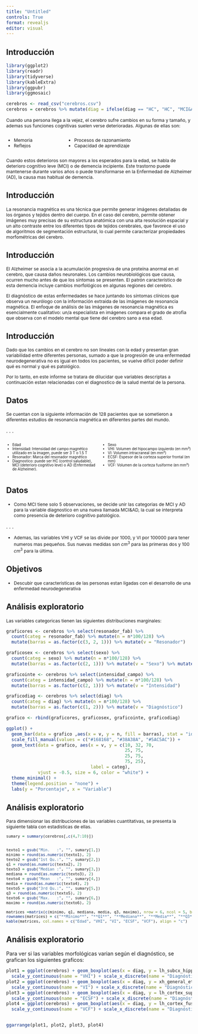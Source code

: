 ```yaml
---
title: "Untitled"
controls: True
format: revealjs
editor: visual
---
```

## Introducción

```r
library(ggplot2)
library(readr)
library(tidyverse)
library(kableExtra)
library(ggpubr)
library(ggmosaic)

cerebros <- read_csv("cerebros.csv")
cerebros = cerebros %>% mutate(diag = ifelse(diag == "HC", "HC", "MCI&AD"), lh_subcx_hippocampus_volume = lh_subcx_hippocampus_volume/1000, xh_general_etiv_volume = xh_general_etiv_volume/100000, lh_cortex_fusiform_volume = lh_cortex_fusiform_volume/1000, intensidad_campo = ifelse(intensidad_campo == 1.5, "1.5T", "3T"), sexo = ifelse(sexo == "female", "Femenino", "Masculino"))
```



::: {style="font-size: 87%;"}

Cuando una persona llega a la vejez, el cerebro sufre cambios en su forma y tamaño, y ademas sus funciones cognitivas suelen verse deterioradas. Algunas de ellas son:

::: columns
::: {.column width="30%"}

- Memoria
- Reflejos

:::
::: {.column width="70%"}

- Procesos de razonamiento
- Capacidad de aprendizaje

:::
:::

Cuando estos deterioros son mayores a los esperados para la edad, se habla de deterioro cognitivo leve (MCI) o de demencia incipiente. Este trastorno puede mantenerse durante varios años o puede transformarse en la Enfermedad de Alzheimer (AD), la causa mas habitual de demencia.

:::

## Introducción

::: {style="font-size: 87%;"}

La resonancia magnética es una técnica que permite generar imágenes detalladas de los órganos y tejidos dentro del cuerpo. En el caso del cerebro, permite obtener imágenes muy precisas de su estructura anatómica con una alta resolución espacial y un alto contraste entre los diferentes tipos de tejidos cerebrales, que favorece el uso de algoritmos de segmentación estructural, lo cual permite caracterizar propiedades morfométricas del cerebro.

:::

## Introducción

::: {style="font-size: 87%;"}

El Alzheimer se asocia a la acumulación progresiva de una proteína anormal en el cerebro, que causa daños neuronales. Los cambios neurobiológicos que causa, ocurren mucho antes de que los síntomas se presenten. El patrón característico de esta demencia incluye cambios morfológicos en algunas regiones del cerebro.

 El diagnóstico de estas enfermedades se hace juntando los síntomas clínicos que observa un neurólogo con la información extraida de las imágenes de resonancia magnética. El enfoque de análisis de las imágenes de resonancia magnética es esencialmente cualitativo: un/a especialista en imágenes compara el grado de atrofia que observa con el modelo mental que tiene del cerebro sano a esa edad.

::: 

## Introducción

::: {style="font-size: 87%;"}

Dado que los cambios en el cerebro no son lineales con la edad y presentan gran variabilidad entre diferentes personas, sumado a que la progresión de una enfermedad neurodegenerativa no es igual en todos los pacientes, se vuelve difícil poder definir qué es normal y qué es patológico.

Por lo tanto, en este informe se tratara de dilucidar que variables descriptas a continuación estan relacionadas con el diagnostico de la salud mental de la persona.

::: 


## Datos

::: {style="font-size: 87%;"}

Se cuentan con la siguiente información de 128 pacientes que se sometieron a diferentes estudios de resonancia magnética en diferentes partes del mundo.

:::

. . .

::: {style="font-size: 70%;"}


::: columns

::: {.column width="50%"}

- Edad
- Intensidad: Intensidad del campo magnético utilizado en la imagen, puede ser 3 T o 1.5 T
- Resonador: Marca del resonador magnético
- Diagnostico: puede ser HC (control saludable), MCI (deterioro cognitivo leve) o AD (Enfermedad de Alzheimer).

:::
::: {.column width="50%"}


- Sexo
- VHI: Volumen del hipocampo izquierdo (en mm³)
- VI: Volumen intracraneal (en mm³)
- ECSF: Espesor de la corteza superior frontal (en mm)
- VCF: Volumen de la corteza fusiforme (en mm³)

:::
:::

:::


## Datos

::: {style="font-size: 87%;"}

- Como MCI tiene solo 5 observaciones, se decide unir las categorias de MCI y AD para la variable diagnostico en una nueva llamada MCI&AD, la cual se interpreta como presencia de deterioro cognitivo patológico.   

:::

. . .

::: {style="font-size: 87%;"}

- Ademas, las variables VHI y VCF se las divide por 1000, y VI por 100000 para tener numeros mas pequeños. Sus nuevas medidas son $cm^3$ para las primeras dos y 100 $cm^3$ para la última.

:::


## Objetivos

::: {style="font-size: 87%;"}

-   Descubir que caracteristicas de las personas estan ligadas con el desarrollo de una enfermedad neurodegenerativa

:::

## Análisis exploratorio


::: {style="font-size: 87%;"}

Las variables categoricas tienen las siguientes distribuciones marginales:

:::

```r
graficores <- cerebros %>% select(resonador_fab) %>%
  count(categ = resonador_fab) %>% mutate(n = n*100/128) %>% 
  mutate(barras = as.factor(c(3, 2, 1))) %>% mutate(v = "Resonador")

graficosex <- cerebros %>% select(sexo) %>%
  count(categ = sexo) %>% mutate(n = n*100/128) %>% 
  mutate(barras = as.factor(c(2, 1))) %>% mutate(v = "Sexo") %>% mutate(categ = ifelse(categ == "male", "Masculino", "Femenino"))

graficointe <- cerebros %>% select(intensidad_campo) %>%
  count(categ = intensidad_campo) %>% mutate(n = n*100/128) %>% 
  mutate(barras = as.factor(c(2, 1))) %>% mutate(v = "Intensidad")

graficodiag <- cerebros %>% select(diag) %>%
  count(categ = diag) %>% mutate(n = n*100/128) %>% 
  mutate(barras = as.factor(c(1, 2))) %>% mutate(v = "Diagnóstico")

grafico <- rbind(graficores, graficosex, graficointe, graficodiag)

ggplot() + 
  geom_bar(data = grafico ,aes(x = v, y = n, fill = barras), stat = "identity") +
  scale_fill_manual(values = c("#168168", "#38A38A", "#5AC5AC")) +
  geom_text(data = grafico, aes(x = v, y = c(10, 32, 70,
                                             25, 75,
                                             25, 75,
                                             75, 25),
                                label = categ), 
            vjust = -0.5, size = 6, color = "white") + 
  theme_minimal() +
  theme(legend.position = "none") +
  labs(y = "Porcentaje", x = "Variable")

```


## Análisis exploratorio

::: {style="font-size: 87%;"}

Para dimensionar las distribuciones de las variables cuantitativas, se presenta la siguiente tabla con estadisticas de ellas.

```r
sumary = summary(cerebros[,c(4,7:10)])


texto1 = gsub("Min.   :", "", sumary[1,])
minimo = round(as.numeric(texto1), 2)
texto2 = gsub("1st Qu.:", "", sumary[2,])
q1 = round(as.numeric(texto2), 2)
texto3 = gsub("Median :", "", sumary[3,])
mediana = round(as.numeric(texto3), 2)
texto4 = gsub("Mean   :", "", sumary[4,])
media = round(as.numeric(texto4), 2)
texto5 = gsub("3rd Qu.:", "", sumary[5,])
q3 = round(as.numeric(texto5), 2)
texto6 = gsub("Max.   :", "", sumary[6,])
maximo = round(as.numeric(texto6), 2)

matrices =matrix(c(minimo, q1, mediana, media, q3, maximo), nrow = 6, ncol = 5, byrow = T)
rownames(matrices) = c("**Mínimo**", "**Q1**", "**Mediana**", "**Media**", "**Q3**", "**Máximo**")
kable(matrices, col.names = c("Edad", "VHI", "VI", "ECSF", "VCF"), align = "c")
```

:::

## Análisis exploratorio

Para ver si las variables morfológicas varian según el diagnóstico, se grafican los siguientes graficos:

```r
plot1 = ggplot(cerebros) + geom_boxplot(aes(x = diag, y = lh_subcx_hippocampus_volume)) +
  scale_y_continuous(name = "VHI") + scale_x_discrete(name = "Diagnóstico")
plot2 = ggplot(cerebros) + geom_boxplot(aes(x = diag, y = xh_general_etiv_volume))+
  scale_y_continuous(name = "VI") + scale_x_discrete(name = "Diagnóstico")
plot3 = ggplot(cerebros) + geom_boxplot(aes(x = diag, y = lh_cortex_superiorfrontal_thickness))+
  scale_y_continuous(name = "ECSF") + scale_x_discrete(name = "Diagnóstico")
plot4 = ggplot(cerebros) + geom_boxplot(aes(x = diag, y = lh_cortex_fusiform_volume))+
  scale_y_continuous(name = "VCF") + scale_x_discrete(name = "Diagnóstico")


ggarrange(plot1, plot2, plot3, plot4)
```



